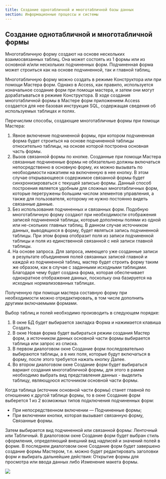 ```yaml
---
title: Создание однотабличной и многотабличной базы данных
section: Информационные процессы и системы
---
```


## Создание однотабличной и многотабличной формы

Многотабличную форму создают на основе нескольких взаимосвязанных таблиц. Она может состоять из 1 формы или из основной и/или нескольких подчиненных форм. Подчиненная форма может строиться как на основе подчиненной, так и главной таблиц.

Многотабличную форму можно создать в режиме Конструктора или при помощи Мастера форм. Однако в Access, как правило, используется изначальное создание форм при помощи мастера, и затем они могут дорабатываться в режиме Конструктора. В ходе создания многотабличной формы в Мастере форм приложением Access создается для нее базовая инструкция SQL, содержащая сведения об используемых таблицах и полях.

Перечислим способы, создающие многотабличные формы при помощи Мастера:

1.  Явное включение подчиненной формы, при котором подчиненная форма будет строиться на основе подчиненной таблицы относительно таблицы, на основе которой построена основная часть формы.
2.  Вызов связанной формы по кнопке. Созданные при помощи Мастера связанные подчиненные формы не обязательно должны включаться непосредственно в основную форму, их можно вызывать по необходимости нажатием на включенную в нее кнопку. В этом случае открывающееся содержимое связанной формы будет синхронизироваться с текущей записью формы. Данный способ построения является удобным для сложных многотабличных форм, которые перегружены большим числом элементов управления, а также для пользователя, которому не нужно постоянно видеть связанные данные.
3.  Без использования подчиненных и связанных форм. Подобную многотабличную форму создают при необходимости отображения записей подчиненной таблицы, которые дополнены полями из одной или не-скольких главных таблиц. В данном случае источником данных, выводящихся в форму, будет являться запись подчиненной таблицы. При этом форма отобразит поля из записи подчиненной таблицы и поля из единственной связанной с ней записи главной таблицы.
4.  На основе запроса. Для запроса, имеющего уже созданные записи в результате объединения полей связанных записей главной и каждой из подчиненной таблиц, мастер будет строить форму таким же образом, как в случае с заданными исходными таблицами. Благодаря чему будет создана форма, которая обеспечивает однократное отображение данных, поскольку она базируется на исходных нормализованных таблицах.

Полученную при помощи мастера составную форму при необходимости можно отредактировать, в том числе дополнить другими включаемыми формами.

Выбор таблиц и полей необходимо производить в следующем порядке:

1.  В окне БД будет выбирается закладка Форма и нажимается клавиша Создать.
2.  В окне Новая форма будет выбираться режим создания Мастер форм, а источником данных основной части формы выбирается таблица или запрос из списка.
3.  В первом диалоговом окне Создание форм последовательно выбираются таблицы, а в них поля, которые будут включаться в форму, после этого требуется нажать кнопку Далее.
4.  Во втором диалоговом окне Создание форм будет выбираться вариант создания многотабличной формы, для этого в рамке необходимо выбрать вид представления данных - выделить таблицу, являющуюся источником основной части формы.

Когда таблица (источник основной части формы) станет главной по отношению к другой таблице формы, то в окне Создание форм выберется 1 из 2 возможных типов подключения подчиненных форм:

*   При непосредственном включении — Подчиненные формы;
*   При включении кнопки, которая вызывает связанную форму, Связанные формы.

Затем выбирается вид подчиненной или связанной формы: Ленточный или Табличный. В диалоговом окне Создание форм будет выбран стиль оформления, определяющий внешний вид надписей и значений полей в форме. В последнем диалоговом окне Создание форм будет завершено создание формы Мастером, т.е. можно будет редактировать заголовки форм и выбирать дальнейшие действия: Открытие формы для просмотра или ввода данных либо Изменение макета формы.

![](https://res.cloudinary.com/dzfsp6wbp/image/upload/v1654023353/dbmongo\_ciwc6w.png "")
